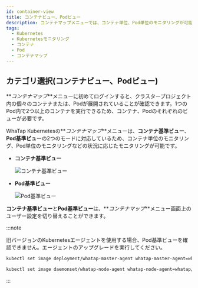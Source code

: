 ```yaml
---
id: container-view
title: コンテナビュー、Podビュー
description: コンテナマップメニューでは、コンテナ単位、Pod単位のモニタリングが可能です。
tags:
  - Kubernetes
  - Kubernetesモニタリング
  - コンテナ
  - Pod
  - コンテナマップ
---
```


## カテゴリ選択(コンテナビュー、Podビュー)

**_コンテナマップ_**メニューに初めてログインすると、クラスタープロジェクト内の個々のコンテナまたは、Podが展開されていることが確認できます。1つのPod内で2つ以上のコンテナを実行できるため、コンテナ、Podのそれぞれのビューが必要です。

WhaTap Kubernetesの**_コンテナマップ_**メニューは、**コンテナ基準ビュー**、**Pod基準ビュー**の2つのモードに対応しているため、コンテナ単位のモニタリング、Pod単位のモニタリングなどの状況に応じたモニタリングが可能です。

-   **コンテナ基準ビュー**

    ![コンテナ基準ビュー](https://img.whatap.io/media/images/whatap_kubernetes_container_map_container_category.png)

-   **Pod基準ビュー**

    ![Pod基準ビュー](https://img.whatap.io/media/images/whatap_kubernetes_container_map_pod_category.png)

**コンテナ基準ビュー**と**Pod基準ビュー**は、**_コンテナマップ_**メニュー画面上のユーザー設定を切り替えることができます。

:::note

旧バージョンのKubernetesエージェントを使用する場合、Pod基準ビューを確認できません。エージェントのアップグレードを実行してください。

```bash title='Master'
kubectl set image deployment/whatap-master-agent whatap-master-agent=whatap/kube_mon:{エージェントバージョン} -n whatap-monitoring
```

```bash title='Node'
kubectl set image daemonset/whatap-node-agent whatap-node-agent=whatap/kube_mon:{エージェントバージョン} -n whatap-monitoring
```

:::
